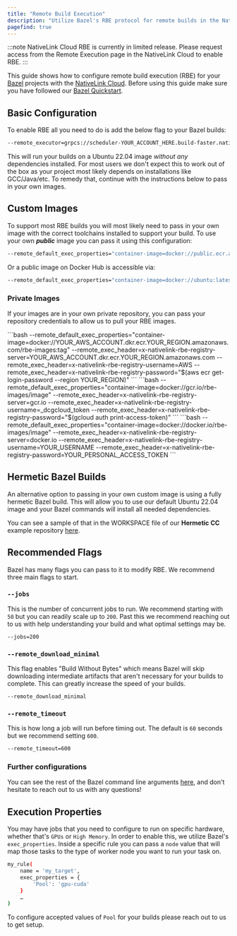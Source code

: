 ```yaml
---
title: "Remote Build Execution"
description: "Utilize Bazel's RBE protocol for remote builds in the NativeLink Cloud"
pagefind: true
---
```

:::note
NativeLink Cloud RBE is currently in limited release. Please request access from the
Remote Execution page in the NativeLink Cloud to enable RBE.
:::

This guide shows how to configure remote build execution (RBE) for your
[Bazel](https://bazel.build/) projects with the
[NativeLink Cloud](https://app.nativelink.com). Before using this guide
make sure you have followed our [Bazel Quickstart](/docs/nativelink-cloud/bazel).

## Basic Configuration
To enable RBE all you need to do is add the below flag to your Bazel builds:
```bash
--remote_executor=grpcs://scheduler-YOUR_ACCOUNT_HERE.build-faster.nativelink.net:443
```

This will run your builds on a Ubuntu 22.04 image *without any* dependencies installed.
For most users we don't expect this to work out of the box as your project most
likely depends on installations like GCC/Java/etc. To remedy that, continue with the
instructions below to pass in your own images.

## Custom Images
To support most RBE builds you will most likely need to pass in your own image with the
correct toolchains installed to support your build. To use your own __*public*__ image you can pass
it using this configuration:
```bash
--remote_default_exec_properties="container-image=docker://public.ecr.aws/ubuntu/ubuntu:22.04_stable"
```
Or a public image on Docker Hub is accessible via:
```bash
--remote_default_exec_properties="container-image=docker://ubuntu:latest"
```

### Private Images
If your images are in your own private repository, you can pass your repository
credentials to allow us to pull your RBE images.


<Tabs syncKey="platform">
  <TabItem label="AWS">
    ```bash
    --remote_default_exec_properties="container-image=docker://YOUR_AWS_ACCOUNT.dkr.ecr.YOUR_REGION.amazonaws.com/rbe-images:tag"
    --remote_exec_header=x-nativelink-rbe-registry-server=YOUR_AWS_ACCOUNT.dkr.ecr.YOUR_REGION.amazonaws.com
    --remote_exec_header=x-nativelink-rbe-registry-username=AWS
    --remote_exec_header=x-nativelink-rbe-registry-password="$(aws ecr get-login-password --region YOUR_REGION)"
    ```
  </TabItem>
  <TabItem label="Google Cloud">
    ```bash
    --remote_default_exec_properties="container-image=docker://gcr.io/rbe-images/image"
    --remote_exec_header=x-nativelink-rbe-registry-server=gcr.io
    --remote_exec_header=x-nativelink-rbe-registry-username=_dcgcloud_token
    --remote_exec_header=x-nativelink-rbe-registry-password="$(gcloud auth print-access-token)"
    ```
  </TabItem>
  <TabItem label="Docker.io">
    ```bash
    --remote_default_exec_properties="container-image=docker://docker.io/rbe-images/image"
    --remote_exec_header=x-nativelink-rbe-registry-server=docker.io
    --remote_exec_header=x-nativelink-rbe-registry-username=YOUR_USERNAME
    --remote_exec_header=x-nativelink-rbe-registry-password=YOUR_PERSONAL_ACCESS_TOKEN
    ```
  </TabItem>
</Tabs>

## Hermetic Bazel Builds
An alternative option to passing in your own custom image is using a fully hermetic
Bazel build. This will allow you to use our default Ubuntu 22.04 image and your Bazel
commands will install all needed dependencies.

You can see a sample of that in the WORKSPACE file of our **Hermetic CC** example
repository [here](https://github.com/TraceMachina/hermetic_cc_toolchain_rbe_example/blob/main/WORKSPACE).

## Recommended Flags
Bazel has many flags you can pass to it to modify RBE. We recommend three main flags to start.

### `--jobs`
This is the number of concurrent jobs to run. We recommend starting with `50` but
you can readily scale up to `200`. Past this we recommend reaching out to us with help
understanding your build and what optimal settings may be.
```bash
--jobs=200
```

### `--remote_download_minimal`
This flag enables "Build Without Bytes" which means Bazel will skip downloading
intermediate artifacts that aren't necessary for your builds to complete. This
can greatly increase the speed of your builds.
```bash
--remote_download_minimal
```

### `--remote_timeout`
This is how long a job will run before timing out. The default is `60` seconds but we
recommend setting `600`.
```bash
--remote_timeout=600
```

### Further configurations
You can see the rest of the Bazel command line arguments [here](https://bazel.build/reference/command-line-reference),
and don't hesitate to reach out to us with any questions!

## Execution Properties
You may have jobs that you need to configure to run on specific hardware, whether that's `GPUs` or `High Memory`. In
order to enable this, we utilize Bazel's `exec_properties`. Inside a specific rule you can pass a `node` value
that will map those tasks to the type of worker node you want to run your task on.

```bash
my_rule(
    name = 'my_target',
    exec_properties = {
        'Pool': 'gpu-cuda'
    }
    …
)
```
To configure accepted values of `Pool` for your builds please reach out to us to get setup.
